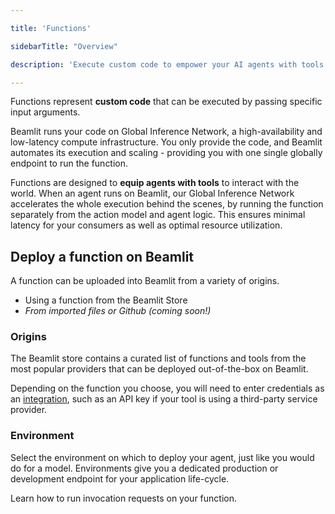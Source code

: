```yaml
---

title: 'Functions'

sidebarTitle: "Overview"

description: 'Execute custom code to empower your AI agents with tools and actions.'

---
```


Functions represent **custom code** that can be executed by passing specific input arguments. 

Beamlit runs your code on Global Inference Network, a high-availability and low-latency compute infrastructure. You only provide the code, and Beamlit automates its execution and scaling - providing you with one single globally endpoint to run the function. 

Functions are designed to **equip agents with tools** to interact with the world. When an agent runs on Beamlit, our Global Inference Network accelerates the whole execution behind the scenes, by running the function separately from the action model and agent logic. This ensures minimal latency for your consumers as well as optimal resource utilization. 

## Deploy a function on Beamlit

A function can be uploaded into Beamlit from a variety of origins.

- Using a function from the Beamlit Store
- *From imported files or Github (coming soon!)*

### Origins

The Beamlit store contains a curated list of functions and tools from the most popular providers that can be deployed out-of-the-box on Beamlit.

Depending on the function you choose, you will need to enter credentials as an [integration](../Integrations), such as an API key if your tool is using a third-party service provider.

### Environment

Select the environment on which to deploy your agent, just like you would do for a model. Environments give you a dedicated production or development endpoint for your application life-cycle.

<Card title="Invoke functions" icon="bolt" href="/Functions/Invoke-functions">
Learn how to run invocation requests on your function. 
</Card>